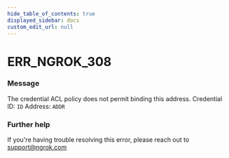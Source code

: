 ```yaml
---
hide_table_of_contents: true
displayed_sidebar: docs
custom_edit_url: null
---
```



# ERR_NGROK_308

### Message
The credential ACL policy does not permit binding this address.
Credential ID: `ID`
Address: `ADDR`

### Further help
If you're having trouble resolving this error, please reach out to [support@ngrok.com](mailto:support@ngrok.com?subject=Help%20with%20ERR_NGROK_308)


<ErrorDetails error='err_ngrok_308' />
